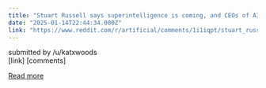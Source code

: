 ```yaml
---
title: "Stuart Russell says superintelligence is coming, and CEOs of AI companies are deciding our fate. They admit a 10-25% extinction risk—playing Russian roulette with humanity without our consent. Why are we letting them do this?"
date: "2025-01-14T22:44:34.000Z"
link: "https://www.reddit.com/r/artificial/comments/1i1iqpt/stuart_russell_says_superintelligence_is_coming/"
---
```


submitted by    /u/katxwoods  
 [link]   [comments]

[Read more](https://www.reddit.com/r/artificial/comments/1i1iqpt/stuart_russell_says_superintelligence_is_coming/)
